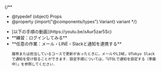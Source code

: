 
{/**
  * @typedef {object} Props
  * @property {import("@components/types").Variant} variant
  */}

<ul class="procedure">
  <If cond={props.variant === "oc"}>
    <li>[以下の手順の動画](https://youtu.be/xAur5zar5Sc)</li>
  </If>
  <li>
    **練習：ログインしてみる**
    <Login support={props.variant === "oc"} />
  </li>
  <li>
    **任意の作業：メール・LINE・Slackと通知を連携する**
    
    履修または担当しているコースで更新があったときに，メールやLINE，UTokyo Slackで通知を受け取ることができます．設定手順については，「UTOLで通知を設定する（準備中）」を参照してください．
  </li>
</ul>
